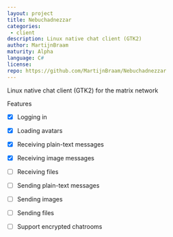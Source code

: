 ```yaml
---
layout: project
title: Nebuchadnezzar
categories: 
 - client
description: Linux native chat client (GTK2)
author: MartijnBraam
maturity: Alpha
language: C#
license: 
repo: https://github.com/MartijnBraam/Nebuchadnezzar
---
```


Linux native chat client (GTK2) for the matrix network

Features

- [x] Logging in
- [x] Loading avatars
- [x] Receiving plain-text messages
- [x] Receiving image messages
- [ ] Receiving files
- [ ] Sending plain-text messages
- [ ] Sending images
- [ ] Sending files
- [ ] Support encrypted chatrooms


